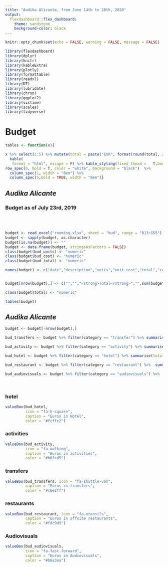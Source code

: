 ```yaml
---
title: "Audika Alicante, from June 14th to 28th, 2020"
output: 
  flexdashboard::flex_dashboard:
    theme: sandstone
    background-color: black
---
```


```r
knitr::opts_chunk$set(echo = FALSE, warning = FALSE, message = FALSE)
```

```r

library(flexdashboard)
library(dplyr)
library(knitr)
library(kableExtra)
library(plotly)
library(formattable)
library(readxl)
library(DT)
library(lubridate)
library(chron)
library(ggplot2)
library(vistime)
library(scales)
library(tidyverse)

```

Budget {data-navmenu="financials"}
===================================== 


```r
tables <- function(x){

x %>% select(1:5) %>% mutate(total = paste("EUR", format(round(total, 2L),nsmall = 2,big.mark = ","))) %>% 
  kable(
   format = "html", escape = F) %>% kable_styling(fixed_thead =   T,bootstrap_options = c("striped","condensed","hover","responsive")) %>%
row_spec(0, bold = T, color = "white", background = "black")  %>% 
  column_spec(1, width = "8em") %>% 
  column_spec(5,bold = TRUE, width = "8em")}
```


_**Audika Alicante**_ {data-width=850}
-------------------------------------------

### Budget as of July 23rd, 2019

<br><br>



```r

budget <- read_excel("rooming.xlsx", sheet = "bud", range = "B13:G55") 
budget <- sapply(budget, as.character)
budget[is.na(budget)] <- ""
budget <- data.frame(budget, stringsAsFactors = FALSE)
class(budget$bud_units) <- "numeric"
class(budget$bud_cost) <- "numeric"
class(budget$bud_total) <- "numeric"

names(budget) <- c("date","description","units","unit cost","total","category")


budget[nrow(budget),] <- c("","","<strong>Total</strong>","",sum(budget$total),"")

class(budget$total) <- "numeric"

tables(budget)

```

_**Audika Alicante**_{data-width=150}
-------------------------------------------

```r


budget <- budget[-nrow(budget),]

bud_transfers <- budget %>% filter(category == "transfer") %>% summarise(total= sum(total)) %>% prettyNum(big.mark = ",")

bud_activity <- budget %>% filter(category == "activity") %>% summarise(total= sum(total))%>% prettyNum(big.mark = ",")

bud_hotel <- budget %>% filter(category == "hotel") %>% summarise(total = sum(total))%>% prettyNum(big.mark = ",")

bud_restaurant <- budget %>% filter(category == "restaurant") %>%  summarise(total = sum(total)) %>% prettyNum(big.mark = ",")

bud_audiovisuals <- budget %>% filter(category == "audiovisuals") %>%  summarise(total = sum(total)) %>% prettyNum(big.mark = ",")

```

<br>

### hotel

```r

valueBox(bud_hotel, 
         icon = "fa-h-square", 
         caption = "Euros in Hotel",
         color = "#fcffc2")
```


### activities

```r

valueBox(bud_activity, 
         icon = "fa-walking", 
         caption = "Euros in activities",
         color = "#b6fcd5")
```


### transfers

```r

valueBox(bud_transfers, icon = "fa-shuttle-van",
         caption = "Euros in transfers",
         color = "#c6e2ff")

```

### restaurants

```r

valueBox(bud_restaurant, icon = "fa-utensils", 
         caption = "Euros in offsite restaurants",
         color = "#fdc9d9")
```


### Audiovisuals

```r

valueBox(bud_audiovisuals, 
         icon = "fa-fast-forward", 
         caption = "Euros in Audiovisuals",
         color = "#b6a3ea")
```



